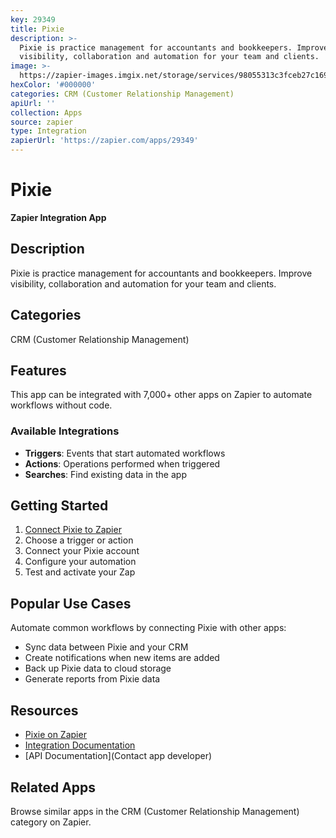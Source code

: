```yaml
---
key: 29349
title: Pixie
description: >-
  Pixie is practice management for accountants and bookkeepers. Improve
  visibility, collaboration and automation for your team and clients.
image: >-
  https://zapier-images.imgix.net/storage/services/98055313c3fceb27c1698758b732662f.png?auto=format%2Ccompress&ixlib=python-3.0.0&q=50
hexColor: '#000000'
categories: CRM (Customer Relationship Management)
apiUrl: ''
collection: Apps
source: zapier
type: Integration
zapierUrl: 'https://zapier.com/apps/29349'
---
```

# Pixie

**Zapier Integration App**

## Description

Pixie is practice management for accountants and bookkeepers. Improve visibility, collaboration and automation for your team and clients.

## Categories

CRM (Customer Relationship Management)

## Features

This app can be integrated with 7,000+ other apps on Zapier to automate workflows without code.

### Available Integrations

- **Triggers**: Events that start automated workflows
- **Actions**: Operations performed when triggered
- **Searches**: Find existing data in the app

## Getting Started

1. [Connect Pixie to Zapier](https://zapier.com/apps/29349)
2. Choose a trigger or action
3. Connect your Pixie account
4. Configure your automation
5. Test and activate your Zap

## Popular Use Cases

Automate common workflows by connecting Pixie with other apps:

- Sync data between Pixie and your CRM
- Create notifications when new items are added
- Back up Pixie data to cloud storage
- Generate reports from Pixie data

## Resources

- [Pixie on Zapier](https://zapier.com/apps/29349)
- [Integration Documentation](https://zapier.com/apps/29349/integrations)
- [API Documentation](Contact app developer)

## Related Apps

Browse similar apps in the CRM (Customer Relationship Management) category on Zapier.
